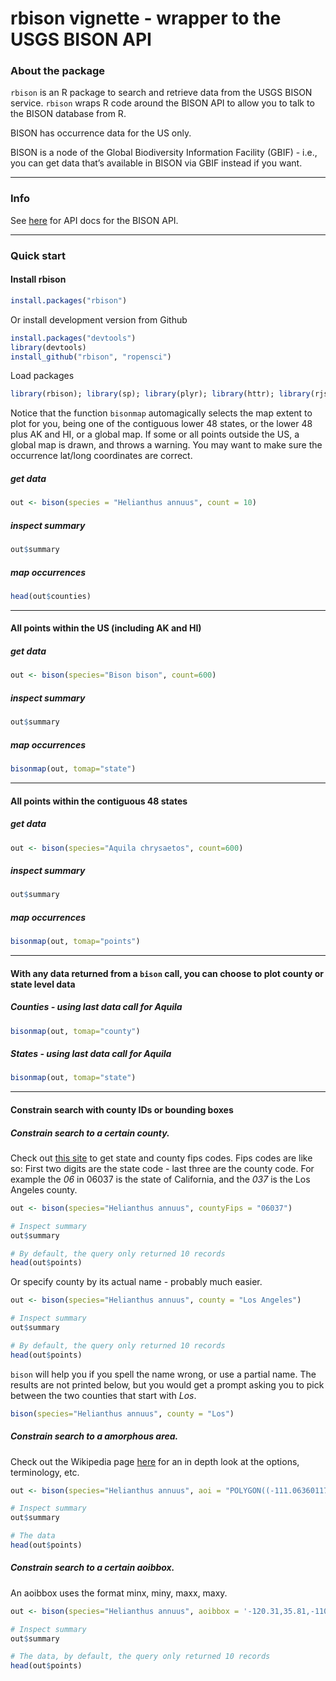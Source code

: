 <!--
%\VignetteEngine{knitr}
%\VignetteIndexEntry{rbison vignette}
-->

rbison vignette - wrapper to the USGS BISON API
======

### About the package

`rbison` is an R package to search and retrieve data from the USGS BISON service. `rbison` wraps R code around the BISON API to allow you to talk to the BISON database from R. 

BISON has occurrence data for the US only. 

BISON is a node of the Global Biodiversity Information Facility (GBIF) - i.e., you can get data that's available in BISON via GBIF instead if you want. 

********************

### Info

See [here](http://bison.usgs.ornl.gov/services.html) for API docs for the BISON API.

********************

### Quick start

#### Install rbison

```r
install.packages("rbison")
```

Or install development version from Github

```r
install.packages("devtools")
library(devtools)
install_github("rbison", "ropensci")
```

Load packages

```r
library(rbison); library(sp); library(plyr); library(httr); library(rjson); library(gridExtra); library(mapproj); library(ggplot2); library(maps); library(rgeos); library(rgdal)
```

Notice that the function `bisonmap` automagically selects the map extent to plot for you, being one of the contiguous lower 48 states, or the lower 48 plus AK and HI, or a global map. If some or all points outside the US, a global map is drawn, and throws a warning. You may want to make sure the occurrence lat/long coordinates are correct.

##### get data

```r
out <- bison(species = "Helianthus annuus", count = 10)
```

##### inspect summary

```r
out$summary
```

##### map occurrences
```r
head(out$counties)
```

********************

#### All points within the US (including AK and HI)
##### get data
```r
out <- bison(species="Bison bison", count=600)
```

##### inspect summary
```r
out$summary
```

##### map occurrences
```r
bisonmap(out, tomap="state")
```

********************

####  All points within the contiguous 48 states
##### get data
```r
out <- bison(species="Aquila chrysaetos", count=600)
```

##### inspect summary
```r
out$summary
```

##### map occurrences
```r
bisonmap(out, tomap="points")
```

********************

####  With any data returned from a `bison` call, you can choose to plot county or state level data
##### Counties - using last data call for Aquila 
```r
bisonmap(out, tomap="county")
```

##### States - using last data call for Aquila 
```r
bisonmap(out, tomap="state")
```

********************

####  Constrain search with county IDs or bounding boxes

##### Constrain search to a certain county.

Check out [this site](http://www.epa.gov/enviro/html/codes/state.html) to get state and county fips codes. Fips codes are like so: First two digits are the state code - last three are the county code. For example the *06* in  06037 is the state of California, and the *037* is the Los Angeles county.

```r
out <- bison(species="Helianthus annuus", countyFips = "06037")

# Inspect summary
out$summary

# By default, the query only returned 10 records
head(out$points)
```

Or specify county by its actual name - probably much easier. 

```r
out <- bison(species="Helianthus annuus", county = "Los Angeles")

# Inspect summary
out$summary

# By default, the query only returned 10 records
head(out$points)
```

`bison` will help you if you spell the name wrong, or use a partial name. The results are not printed below, but you would get a prompt asking you to pick between the two counties that start with *Los*.

```r
bison(species="Helianthus annuus", county = "Los")
```

##### Constrain search to a amorphous area. 

Check out the Wikipedia page [here](http://en.wikipedia.org/wiki/Well-known_text) for an in depth look at the options, terminology, etc.

```r
out <- bison(species="Helianthus annuus", aoi = "POLYGON((-111.06360117772908 38.84001566645886,-110.80542246679359 39.37707771107983,-110.20117441992392 39.17722368276862,-110.20666758398464 38.90844075244811,-110.63513438085685 38.67724220095734,-111.06360117772908 38.84001566645886))")

# Inspect summary
out$summary

# The data
head(out$points)
```

##### Constrain search to a certain aoibbox.

An aoibbox uses the format minx, miny, maxx, maxy.

```r
out <- bison(species="Helianthus annuus", aoibbox = '-120.31,35.81,-110.57,40.21')

# Inspect summary
out$summary

# The data, by default, the query only returned 10 records
head(out$points)
```